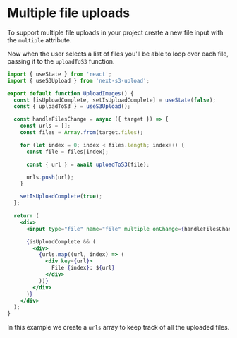 # Multiple file uploads

To support multiple file uploads in your project create a new file input with the `multiple` attribute.

Now when the user selects a list of files you'll be able to loop over each file, passing it to the `uploadToS3` function.

```jsx
import { useState } from 'react';
import { useS3Upload } from 'next-s3-upload';

export default function UploadImages() {
  const [isUploadComplete, setIsUploadComplete] = useState(false);
  const { uploadToS3 } = useS3Upload();

  const handleFilesChange = async ({ target }) => {
    const urls = [];
    const files = Array.from(target.files);

    for (let index = 0; index < files.length; index++) {
      const file = files[index];

      const { url } = await uploadToS3(file);

      urls.push(url);
    }

    setIsUploadComplete(true);
  };

  return (
    <div>
      <input type="file" name="file" multiple onChange={handleFilesChange} />

      {isUploadComplete && (
        <div>
          {urls.map((url, index) => (
            <div key={url}>
              File {index}: ${url}
            </div>
          ))}
        </div>
      )}
    </div>
  );
}
```

In this example we create a `urls` array to keep track of all the uploaded files.
